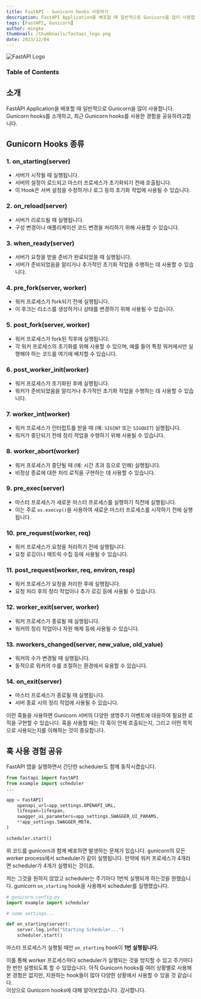 ```yaml
---
title: FastAPI - Gunicorn hooks 사용하기
description: FastAPI Application을 배포할 때 일반적으로 Gunicorn을 많이 사용합니다. Gunicorn hooks를 소개하고, 최근 Gunicorn hooks를 사용한 경험을 공유하려고합니다.
tags: [FastAPI, Gunicorn]
author: mingke
thumbnail: /thumbnails/fastapi_logo.png
date: 2023/12/04
---
```


<Image src="/thumbnails/fastapi_logo.png" alt="FastAPI Logo" />

### Table of Contents

## 소개

FastAPI Application을 배포할 때 일반적으로 Gunicorn을 많이 사용합니다. Gunicorn hooks를 소개하고, 최근 Gunicorn hooks를 사용한 경험을 공유하려고합니다.

## Gunicorn Hooks 종류

### 1. on_starting(server)

- 서버가 시작될 때 실행됩니다.
- 서버의 설정이 로드되고 마스터 프로세스가 초기화되기 전에 호출됩니다.
- 이 Hook은 서버 설정을 수정하거나 로그 등의 초기화 작업에 사용될 수 있습니다.

### 2. on_reload(server)

- 서버가 리로드될 때 실행됩니다.
- 구성 변경이나 애플리케이션 코드 변경을 처리하기 위해 사용할 수 있습니다.

### 3. when_ready(server)

- 서버가 요청을 받을 준비가 완료되었을 때 실행됩니다.
- 서버가 준비되었음을 알리거나 추가적인 초기화 작업을 수행하는 데 사용할 수 있습니다.

### 4. pre_fork(server, worker)

- 워커 프로세스가 fork되기 전에 실행됩니다.
- 이 후크는 리소스를 생성하거나 상태를 변경하기 위해 사용될 수 있습니다.

### 5. post_fork(server, worker)

- 워커 프로세스가 fork된 직후에 실행됩니다.
- 각 워커 프로세스의 초기화를 위해 사용할 수 있으며, 예를 들어 특정 워커에서만 실행해야 하는 코드를 여기에 배치할 수 있습니다.

### 6. post_worker_init(worker)

- 워커 프로세스가 초기화된 후에 실행됩니다.
- 워커가 준비되었음을 알리거나 추가적인 초기화 작업을 수행하는 데 사용할 수 있습니다.

### 7. worker_int(worker)

- 워커 프로세스가 인터럽트를 받을 때 (예: `SIGINT` 또는 `SIGQUIT`) 실행됩니다.
- 워커가 중단되기 전에 정리 작업을 수행하기 위해 사용될 수 있습니다.

### 8. worker_abort(worker)

- 워커 프로세스가 중단될 때 (예: 시간 초과 등으로 인해) 실행됩니다.
- 비정상 종료에 대한 처리 로직을 구현하는 데 사용할 수 있습니다.

### 9. pre_exec(server)

- 마스터 프로세스가 새로운 마스터 프로세스를 실행하기 직전에 실행됩니다.
- 이는 주로 `os.execvp()`을 사용하여 새로운 마스터 프로세스를 시작하기 전에 실행됩니다.

### 10. pre_request(worker, req)

- 워커 프로세스가 요청을 처리하기 전에 실행됩니다.
- 요청 로깅이나 메트릭 수집 등에 사용될 수 있습니다.

### 11. post_request(worker, req, environ, resp)

- 워커 프로세스가 요청을 처리한 후에 실행됩니다.
- 요청 처리 후의 정리 작업이나 추가 로깅 등에 사용될 수 있습니다.

### 12. worker_exit(server, worker)

- 워커 프로세스가 종료될 때 실행됩니다.
- 워커의 정리 작업이나 자원 해제 등에 사용될 수 있습니다.

### 13. nworkers_changed(server, new_value, old_value)

- 워커의 수가 변경될 때 실행됩니다.
- 동적으로 워커의 수를 조절하는 환경에서 유용할 수 있습니다.

### 14. on_exit(server)

- 마스터 프로세스가 종료될 때 실행됩니다.
- 서버 종료 시의 정리 작업에 사용될 수 있습니다.

이런 훅들을 사용하면 Gunicorn 서버의 다양한 생명주기 이벤트에 대응하여 필요한 로직을 구현할 수 있습니다. 훅을 사용할 때는 각 훅이 언제 호출되는지, 그리고 어떤 목적으로 사용되는지를 이해하는 것이 중요합니다.

## 훅 사용 경험 공유

FastAPI 앱을 실행하면서 간단한 scheduler도 함께 동작시켰습니다.

```python
from fastapi import FastAPI
from example import scheduler
...

app = FastAPI(
    openapi_url=app_settings.OPENAPI_URL,
    lifespan=lifespan,
    swagger_ui_parameters=app_settings.SWAGGER_UI_PARAMS,
    **app_settings.SWAGGER_META,
)

scheduler.start()
```

위 코드를 gunicorn과 함께 배포하면 발생하는 문제가 있습니다. gunicorn의 모든 worker process에서 scheduler가 같이 실행됩니다. 만약에 워커 프로세스가 4개라면 scheduler가 4개가 실행되는 것이죠.

저는 그것을 원하지 않았고 scheduler는 주기마다 1번씩 실행되게 하는것을 원했습니다. gunicorn `on_starting` hook을 사용해서 scheduler를 실행했습니다.

```python
# gunicorn.config.py
import example import scheduler

# some settings...

def on_starting(server):
    server.log.info("Starting Scheduler...")
    scheduler.start()
```

마스터 프로세스가 실행될 때만 `on_starting` hook이 **1번 실행됩니다.**

이를 통해 worker 프로세스마다 scheduler가 실행되는 것을 방지할 수 있고 주기마다 한 번만 실행되도록 할 수 있었습니다.
아직 Gunicorn hooks를 여러 상황별로 사용해 본 경험은 없지만, 지원하는 hook들이 많아 다양한 상황에서 사용할 수 있을 것 같습니다.  
이상으로 Gunicorn hooks에 대해 알아보았습니다. 감사합니다.
